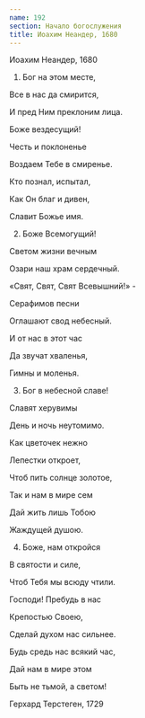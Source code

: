 ```yaml
---
name: 192
section: Начало богослужения
title: Иоахим Неандер, 1680
---
```

Иоахим Неандер, 1680


1. Бог на этом месте,

Все в нас да смирится,

И пред Ним преклоним лица.

Боже вездесущий!

Честь и поклоненье

Воздаем Тебе в смиренье.

Кто познал, испытал,

Как Он благ и дивен,

Славит Божье имя.


2. Боже Всемогущий!

Светом жизни вечным

Озари наш храм сердечный.

«Свят, Свят, Свят Всевышний!» -

Серафимов песни

Оглашают свод небесный.

И от нас в этот час

Да звучат хваленья,

Гимны и моленья.


3. Бог в небесной славе!

Славят херувимы

День и ночь неутомимо.

Как цветочек нежно

Лепестки откроет,

Чтоб пить солнце золотое,

Так и нам в мире сем

Дай жить лишь Тобою

Жаждущей душою.


4. Боже, нам откройся

В святости и силе,

Чтоб Тебя мы всюду чтили.

Господи! Пребудь в нас

Крепостью Своею,

Сделай духом нас сильнее.

Будь средь нас всякий час,

Дай нам в мире этом

Быть не тьмой, а светом!


Герхард Терстеген, 1729